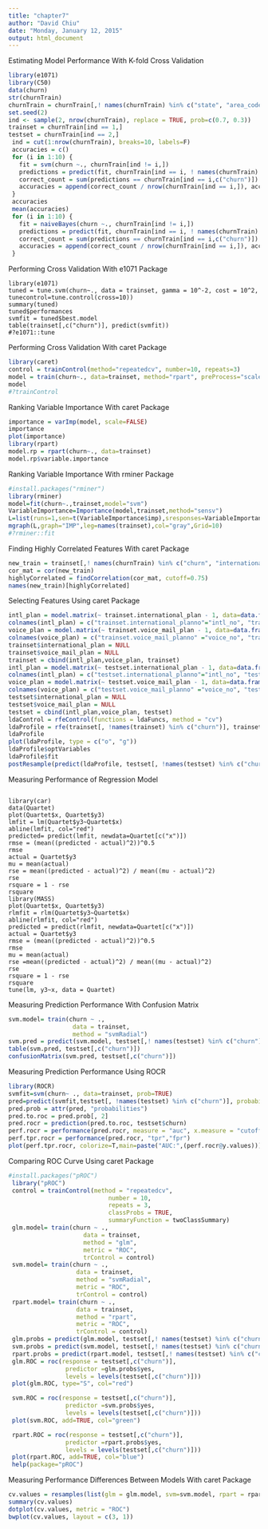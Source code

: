 ---
title: "chapter7"
author: "David Chiu"
date: "Monday, January 12, 2015"
output: html_document
---

Estimating Model Performance With K-fold Cross Validation 

```{r}
library(e1071)
library(C50)
data(churn)
str(churnTrain)
churnTrain = churnTrain[,! names(churnTrain) %in% c("state", "area_code", "account_length") ]
set.seed(2)
ind <- sample(2, nrow(churnTrain), replace = TRUE, prob=c(0.7, 0.3))
trainset = churnTrain[ind == 1,]
testset = churnTrain[ind == 2,]
 ind = cut(1:nrow(churnTrain), breaks=10, labels=F)
 accuracies = c()
 for (i in 1:10) {
   fit = svm(churn ~., churnTrain[ind != i,])
   predictions = predict(fit, churnTrain[ind == i, ! names(churnTrain) %in% c("churn")])
   correct_count = sum(predictions == churnTrain[ind == i,c("churn")])
   accuracies = append(correct_count / nrow(churnTrain[ind == i,]), accuracies)
 }
 accuracies
 mean(accuracies)
 for (i in 1:10) {
   fit = naiveBayes(churn ~., churnTrain[ind != i,])
   predictions = predict(fit, churnTrain[ind == i, ! names(churnTrain) %in% c("churn")])
   correct_count = sum(predictions == churnTrain[ind == i,c("churn")])
   accuracies = append(correct_count / nrow(churnTrain[ind == i,]), accuracies)
 }
```

Performing Cross Validation With e1071 Package

```
library(e1071)
tuned = tune.svm(churn~., data = trainset, gamma = 10^-2, cost = 10^2, tunecontrol=tune.control(cross=10))
summary(tuned)
tuned$performances
svmfit = tuned$best.model
table(trainset[,c("churn")], predict(svmfit))
#?e1071::tune
```
Performing Cross Validation With caret Package
```{r}
library(caret)
control = trainControl(method="repeatedcv", number=10, repeats=3)
model = train(churn~., data=trainset, method="rpart", preProcess="scale", trControl=control)
model
#?trainControl
```
Ranking Variable Importance With caret Package
```{r}
importance = varImp(model, scale=FALSE)
importance
plot(importance)
library(rpart)
model.rp = rpart(churn~., data=trainset)
model.rp$variable.importance
```
Ranking Variable Importance With rminer Package
```{r}
#install.packages("rminer")
library(rminer)
model=fit(churn~.,trainset,model="svm")
VariableImportance=Importance(model,trainset,method="sensv")
L=list(runs=1,sen=t(VariableImportance$imp),sresponses=VariableImportance$sresponses)
mgraph(L,graph="IMP",leg=names(trainset),col="gray",Grid=10)
#?rminer::fit
```
Finding Highly Correlated Features With caret Package
```{r}
new_train = trainset[,! names(churnTrain) %in% c("churn", "international_plan", "voice_mail_plan")]
cor_mat = cor(new_train)
highlyCorrelated = findCorrelation(cor_mat, cutoff=0.75)
names(new_train)[highlyCorrelated]
```
Selecting Features Using caret Package
```{r}
intl_plan = model.matrix(~ trainset.international_plan - 1, data=data.frame(trainset$international_plan))
colnames(intl_plan) = c("trainset.international_planno"="intl_no", "trainset.international_planyes"= "intl_yes")
voice_plan = model.matrix(~ trainset.voice_mail_plan - 1, data=data.frame(trainset$voice_mail_plan))
colnames(voice_plan) = c("trainset.voice_mail_planno" ="voice_no", "trainset.voice_mail_planyes"="voidce_yes")
trainset$international_plan = NULL
trainset$voice_mail_plan = NULL
trainset = cbind(intl_plan,voice_plan, trainset)
intl_plan = model.matrix(~ testset.international_plan - 1, data=data.frame(testset$international_plan))
colnames(intl_plan) = c("testset.international_planno"="intl_no", "testset.international_planyes"= "intl_yes")
voice_plan = model.matrix(~ testset.voice_mail_plan - 1, data=data.frame(testset$voice_mail_plan))
colnames(voice_plan) = c("testset.voice_mail_planno" ="voice_no", "testset.voice_mail_planyes"="voidce_yes")
testset$international_plan = NULL
testset$voice_mail_plan = NULL
testset = cbind(intl_plan,voice_plan, testset)
ldaControl = rfeControl(functions = ldaFuncs, method = "cv")
ldaProfile = rfe(trainset[, !names(trainset) %in% c("churn")], trainset[,c("churn")],sizes = c(1:18), rfeControl = ldaControl)
ldaProfile
plot(ldaProfile, type = c("o", "g"))
ldaProfile$optVariables
ldaProfile$fit
postResample(predict(ldaProfile, testset[, !names(testset) %in% c("churn")]), testset[,c("churn")])
```
Measuring Performance of Regression Model
```

library(car)
data(Quartet)
plot(Quartet$x, Quartet$y3)
lmfit = lm(Quartet$y3~Quartet$x)
abline(lmfit, col="red")
predicted= predict(lmfit, newdata=Quartet[c("x")])
rmse = (mean((predicted - actual)^2))^0.5
rmse
actual = Quartet$y3
mu = mean(actual)
rse = mean((predicted - actual)^2) / mean((mu - actual)^2) 
rse
rsquare = 1 - rse
rsquare
library(MASS)
plot(Quartet$x, Quartet$y3)
rlmfit = rlm(Quartet$y3~Quartet$x)
abline(rlmfit, col="red")
predicted = predict(rlmfit, newdata=Quartet[c("x")])
actual = Quartet$y3
rmse = (mean((predicted - actual)^2))^0.5
rmse
mu = mean(actual)
rse =mean((predicted - actual)^2) / mean((mu - actual)^2) 
rse
rsquare = 1 - rse
rsquare
tune(lm, y3~x, data = Quartet)
```
Measuring Prediction Performance With Confusion Matrix
```{r}
svm.model= train(churn ~ .,
                  data = trainset,
                  method = "svmRadial")
svm.pred = predict(svm.model, testset[,! names(testset) %in% c("churn")])
table(svm.pred, testset[,c("churn")])
confusionMatrix(svm.pred, testset[,c("churn")])
```

Measuring Prediction Performance Using ROCR
```{r}
library(ROCR)
svmfit=svm(churn~ ., data=trainset, prob=TRUE)
pred=predict(svmfit,testset[, !names(testset) %in% c("churn")], probability=TRUE)
pred.prob = attr(pred, "probabilities") 
pred.to.roc = pred.prob[, 2] 
pred.rocr = prediction(pred.to.roc, testset$churn)
perf.rocr = performance(pred.rocr, measure = "auc", x.measure = "cutoff") 
perf.tpr.rocr = performance(pred.rocr, "tpr","fpr") 
plot(perf.tpr.rocr, colorize=T,main=paste("AUC:",(perf.rocr@y.values)))

```
Comparing ROC Curve Using caret Package

```{r}
#install.packages("pROC")
 library("pROC")
 control = trainControl(method = "repeatedcv",
                            number = 10,
                            repeats = 3,
                            classProbs = TRUE,
                            summaryFunction = twoClassSummary)
 glm.model= train(churn ~ .,
                     data = trainset,
                     method = "glm",
                     metric = "ROC",
                     trControl = control)
 svm.model= train(churn ~ .,
                   data = trainset,
                   method = "svmRadial",
                   metric = "ROC",
                   trControl = control)
 rpart.model= train(churn ~ .,
                   data = trainset,
                   method = "rpart",
                   metric = "ROC",
                   trControl = control)
 glm.probs = predict(glm.model, testset[,! names(testset) %in% c("churn")], type = "prob")
 svm.probs = predict(svm.model, testset[,! names(testset) %in% c("churn")], type = "prob")
 rpart.probs = predict(rpart.model, testset[,! names(testset) %in% c("churn")], type = "prob")
 glm.ROC = roc(response = testset[,c("churn")],
                predictor =glm.probs$yes,
                levels = levels(testset[,c("churn")]))
 plot(glm.ROC, type="S", col="red") 

 svm.ROC = roc(response = testset[,c("churn")],
                predictor =svm.probs$yes,
                levels = levels(testset[,c("churn")]))
 plot(svm.ROC, add=TRUE, col="green") 

 rpart.ROC = roc(response = testset[,c("churn")],
                predictor =rpart.probs$yes,
                levels = levels(testset[,c("churn")]))
 plot(rpart.ROC, add=TRUE, col="blue")
 help(package="pROC")
```

Measuring Performance Differences Between Models With caret Package 
```{r}
cv.values = resamples(list(glm = glm.model, svm=svm.model, rpart = rpart.model))
summary(cv.values)
dotplot(cv.values, metric = "ROC")
bwplot(cv.values, layout = c(3, 1))
```
